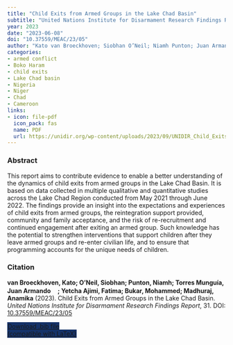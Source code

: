 ```yaml
---
title: "Child Exits from Armed Groups in the Lake Chad Basin"
subtitle: "United Nations Institute for Disarmament Research Findings Report" 
year: 2023 
date: "2023-06-08"
doi: "10.37559/MEAC/23/05"
author: "Kato van Broeckhoven; Siobhan O’Neil; Niamh Punton; Juan Armando Torres Munguía; Fatima Yetcha Ajimi Badu; Mohammed Bukar; Anamika Madhuraj"
categories:
- armed conflict 
- Boko Haram
- child exits
- Lake Chad basin
- Nigeria
- Niger 
- Chad
- Cameroon
links:
- icon: file-pdf
  icon_pack: fas
  name: PDF
  url: https://unidir.org/wp-content/uploads/2023/09/UNIDIR_Child_Exits_from_Armed_Groups_in_Lake_Chad_Basin_MEAC_Findings_Report_31.pdf
---
```


### Abstract 
This report aims to contribute evidence to enable a better understanding of the dynamics of child exits from armed groups in the Lake Chad Basin. It is based on data collected in multiple qualitative and quantitative studies across the Lake Chad Region conducted from May 2021 through June 2022.
The findings provide an insight into the expectations and experiences of child exits from armed groups, the reintegration support provided, community and family acceptance, and the risk of re-recruitment and continued engagement after exiting an armed group. 
Such knowledge has the potential to strengthen interventions that support children after they leave armed groups and re-enter civilian life, and to ensure that programming accounts for the unique needs of children.


### Citation
<p><b>van Broeckhoven, Kato; O’Neil, Siobhan; Punton, Niamh; Torres Munguía, Juan Armando<a href="https://orcid.org/0000-0003-3432-6941" target="_blank"><img src="https://info.orcid.org/wp-content/uploads/2019/11/orcid_16x16.png" height="16" width="16" ></a>; Yetcha Ajimi, Fatima; Bukar, Mohammed; Madhuraj, Anamika</b> (2023). Child Exits from Armed Groups in the Lake Chad Basin. <i>United Nations Institute for Disarmament Research Findings Report</i>, 31. DOI: <a href="" target="_blank">10.37559/MEAC/23/05</a></p>

```{=html}

  <div class="container text-center mt-4" >
  <a href="cite.bib" class="btn custom-btn mt-1" style="border:1px solid #153268; background-color: #153268; margin-top: 5px;" download>
    <i class="fas fa-cloud-arrow-down"></i> Download .bib file <br> (compatible with LaTeX)
  </a>

```

